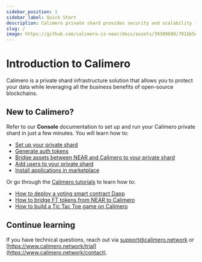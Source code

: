 ```yaml
---
sidebar_position: 1
sidebar_label: Quick Start
description: Calimero private shard provides security and scalability for your business needs
slug: /
image: https://github.com/calimero-is-near/docs/assets/39309699/701bb5e3-fb3e-42b6-8600-4d54e12decd2
---
```


# Introduction to Calimero

<meta name="google-site-verification" content="BTTC_-Y8R1MnVm3HBzyfXXy8rX_RH-hYIfbR_tUDB50" />

Calimero is a private shard infrastructure solution that allows you to protect your data while leveraging all the business benefits of open-source blockchains.

## New to Calimero?

Refer to our **Console** documentation to set up and run your Calimero private shard in just a few minutes. You will learn how to:

- [Set up your private shard](/docs/getting_started/set_shard.md)
- [Generate auth tokens](/docs/getting_started/generate_token.md)
- [Bridge assets between NEAR and Calimero to your private shard](/docs/getting_started/bridge_console.md)
- [Add users to your private shard](/docs/getting_started/adding_users.md)
- [Install applications in marketplace](/docs/getting_started/market_place.md)

Or go through the [Calimero tutorials](/) to learn how to:

- [How to deploy a voting smart contract Dapp](/docs/tutorial/voting-tutoral.md)
- [How to bridge FT tokens from NEAR to Calimero](/docs/tutorial/bridging-ft-token.md)
- [How to build a Tic Tac Toe game on Calimero](/docs/tutorial/tic-tac-toe.md)

## Continue learning

If you have technical questions, reach out via [support@calimero.network](mailto:support@calimero.network) or [https://www.calimero.network/trial](https://www.calimero.network/contact).
